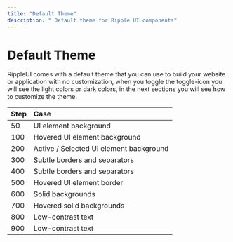 ```yaml
---
title: "Default Theme"
description: " Default theme for Ripple UI components"
---
```


# Default Theme

RippleUI comes with a default theme that you can use to build your website or application with no customization, when you toggle the toggle-icon you will see the light colors or dark colors, in the next sections you will see how to customize the theme.

<Attributes>

| Step | Case                                    |
| ---- | :-------------------------------------- |
| 50   | UI element background                   |
| 100  | Hovered UI element background           |
| 200  | Active / Selected UI element background |
| 300  | Subtle borders and separators           |
| 400  | Subtle borders and separators           |
| 500  | Hovered UI element border               |
| 600  | Solid backgrounds                       |
| 700  | Hovered solid backgrounds               |
| 800  | Low-contrast text                       |
| 900  | Low-contrast text                       |

</Attributes>

<Pallete />

<LinkRedirect
  contentLeft="Usage"
  hrefLeft="/docs/get-started/usage"
  contentRight="Components - Button"
  hrefRight="/docs/components/button"
/>
